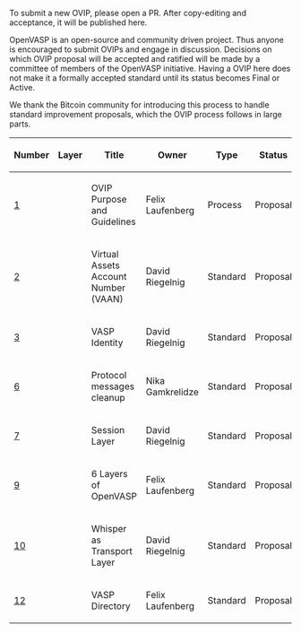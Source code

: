To submit a new OVIP, please open a PR. After copy-editing and acceptance, it will be published here.

OpenVASP is an open-source and community driven project. Thus anyone is encouraged to submit OVIPs and engage in discussion. Decisions on which OVIP proposal will be accepted and ratified will be made by a committee of members of the OpenVASP initiative.
Having a OVIP here does not make it a formally accepted standard until its status becomes Final or Active.

We thank the Bitcoin community for introducing this process to handle standard improvement proposals, which the OVIP process follows in large parts.

{| class="wikitable sortable" style="width: auto; text-align: center; font-size: smaller; table-layout: fixed;"
!Number
!Layer
!Title
!Owner
!Type
!Status
|- style="background-color: #ffcfcf"
| [[ovip-0001.mediawiki|1]]
|
| OVIP Purpose and Guidelines
| Felix Laufenberg
| Process
| Proposal
|-
| [[ovip-0002.md|2]]
|
| Virtual Assets Account Number (VAAN)
| David Riegelnig
| Standard
| Proposal
|-
| [[ovip-0003.md|3]]
|
| VASP Identity
| David Riegelnig
| Standard
| Proposal
|-
| [[ovip-0006.md|6]]
|
| Protocol messages cleanup
| Nika Gamkrelidze
| Standard
| Proposal
|-
| [[ovip-0007.md|7]]
|
| Session Layer
| David Riegelnig
| Standard
| Proposal
|-
| [[ovip-0009.md|9]]
|
| 6 Layers of OpenVASP
| Felix Laufenberg
| Standard
| Proposal
|-
| [[ovip-0010.md|10]]
|
| Whisper as Transport Layer
| David Riegelnig
| Standard
| Proposal
|-
| [[ovip-0012.md|12]]
|
| VASP Directory
| Felix Laufenberg
| Standard
| Proposal
|}

<!-- IMPORTANT!  See the instructions at the top of this page, do NOT JUST add OVIPs here! -->
